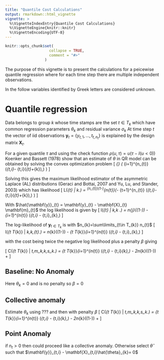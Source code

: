 ```yaml
---
title: "Quantile Cost Calculations"
output: rmarkdown::html_vignette
vignette: >
  %\VignetteIndexEntry{Quantile Cost Calculations}
  %\VignetteEngine{knitr::knitr}
  %\VignetteEncoding{UTF-8}
---
```


```r
knitr::opts_chunk$set(
                    collapse = TRUE,
                    comment = "#>"
                  )
```

The purpose of this vignette is to present the calculations for a peicewise quantile regression where for each time step there are multiple independent observations.

In the follow variables identified by Greek letters are considered unknown.

# Quantile regression

Data belongs to group $k$ whose time stamps are the set $t \in T_{k}$ which have common regression parameters $\theta_{k}$ and residual variance $\sigma_{k}$
At time step $t$ the vector of iid observations $\mathbf{y}_{t}=\left\{y_{t,1},\ldots,t_{t,n_{t}}\right\}$ is explained by the design matrix $\mathbf{X}_{t}$.

For a given quantile $\tau$ and using the check function $\rho\left(u,\tau\right) = u\left(\tau - I\left(u<0\right)\right)$ Koenker and Bassett (1978) show that an estimate of $\theta$ in QR model can be obtained by solving the convex optimization problem
\[
\min_{\theta} \left( \sum_{i=1}^{n_{t}} \rho\left(\mathbf{y}_{t,i}- \mathbf{X}_{t,i}\left(\mathbf{m}_{t}+\theta_{k}\right),\tau\right)
\right)
\]

Solving this gives the maximum likelihood estimator of the asymmetric Laplace (AL) distributions (Geraci and
Bottai, 2007 and Yu, Lu, and Stander, 2003) which has likelihood
\[
L\left(\mathbf{y}_{t} \left| \theta_k\right.\right) = \tau^{n_{t}}\left(1-\tau\right)^{n_{t}}\exp\left(-
\sum_{t=1}^{n_{t}} \rho\left(\mathbf{y}_{t,i}- \mathbf{X}_{t,i}\left(\mathbf{m}_{t}+\theta_{k}\right),\tau\right)
\right)
\]

With $\hat{\mathbf{y}}_{t} = \mathbf{y}_{t} - \mathbf{X}_{t} \mathbf{m}_{t}$ the log likelihood is given by
\[
l\left(\mathbf{y}_{t} \left| \theta_k,\sigma_k \right.\right) = 
n_{j}\log \left(\tau \left(1-\tau\right)\right) - 
\sum_{i=1}^{n_{t}} \rho\left(\hat{\mathbf{y}}_{t,i} - \mathbf{X}_{t,i}\theta_{k},\tau\right)
\]


The log-likelihood of $\mathbf{y}_{t \in T_{k}}$ is with $n_{k}=\sum\limits_{t\in T_{k}} n_{t}$
\[
l\left(\mathbf{y}_{t \in T_{k}} \left| \theta_k,\sigma_k,\mathbf{X}_{t}\right.\right) = 
n_{k}\log\left(\tau \left(1-\tau\right)\right) - 
\sum_{t \in T_{k}}\sum_{i=1}^{n_{t}} \rho\left(\hat{\mathbf{y}}_{t,i} - \mathbf{X}_{t,i}\theta_{k},\tau\right)
\]

with the cost being twice the negative log likelihood plus a penalty $\beta$ giving 

\[
C\left(\mathbf{y}_{t \in T_{k}} \left| \mu_t,m_k,\sigma_k,s_k\right.\right) = 
\sum_{t \in T_{k}}\sum_{i=1}^{n_{t}} \rho\left(\hat{\mathbf{y}}_{t,i} - \mathbf{X}_{t,i}\theta_{k},\tau\right)
- 2n_{k}\log\left(\tau \left(1-\tau\right)\right) 
+ \beta
\]

## Baseline: No Anomaly

Here $\theta_{k}=0$ and is no penalty so $\beta = 0$

## Collective anomaly

Estimate $\theta_{k}$ using ??? and then with penalty $\beta$
\[
C\left(\mathbf{y}_{t \in T_{k}} \left| \mu_t,m_k,\sigma_k,s_k\right.\right) = 
\sum_{t \in T_{k}}\sum_{i=1}^{n_{t}} \rho\left(\hat{\mathbf{y}}_{t,i} - \mathbf{X}_{t,i}\hat{\theta}_{k},\tau\right)
- 2n_{k}\log\left(\tau \left(1-\tau\right)\right) 
+ \beta
\]

## Point Anomaly

if $n_t > 0$ then could proceed like a collective anomaly. Otherwise select $\hat{\theta}$ such that
$\mathbf{y}}_{t,i} - \mathbf{X}_{t,i}\hat{\theta}_{k}= 0$

